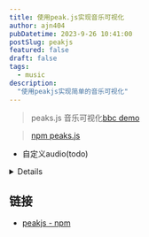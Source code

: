 ```yaml
---
title: 使用peak.js实现音乐可视化
author: ajn404
pubDatetime: 2023-9-26 10:41:00
postSlug: peakjs
featured: false
draft: false
tags:
  - music
description:
  "使用peakjs实现简单的音乐可视化"
---
```



> peaks.js 音乐可视化[bbc demo](https://waveform.prototyping.bbc.co.uk/)

> [npm peaks.js](https://www.npmjs.com/package/peaks.js)


<Peaks client:load/>



- 自定义audio(todo)

<details>

```tsx
import React, {
    useRef,
    useLayoutEffect,
    useState,
    useEffect,
    MouseEvent,
} from 'react';
// import './Audio.css';
import uniqueId from 'lodash.uniqueid';



function transTime(value: number) {
    var time = '';
    var h = parseInt(`${value / 3600}`);
    value %= 3600;
    var m = parseInt(`${value / 60}`);
    var s = parseInt(`${value % 60}`);
    if (h > 0) {
        time = formatTime(h + ':' + m + ':' + s);
    } else {
        time = formatTime(m + ':' + s);
    }

    return time;
}

function formatTime(value: string) {
    var time = '';
    var s = value.split(':');
    var i = 0;
    for (; i < s.length - 1; i++) {
        time += s[i].length === 1 ? '0' + s[i] : s[i];
        time += ':';
    }
    time += s[i].length === 1 ? '0' + s[i] : s[i];

    return time;
}

export const Audio: React.FC<any> = props => {
    const { src, width = '80%', height = '30px' } = props;

    const audioRef = useRef<HTMLAudioElement>(null);
    const barBgRef = useRef<HTMLDivElement>(null);
    const barRef = useRef<HTMLDivElement>(null);
    const dotRef = useRef<HTMLSpanElement>(null);
    const uidRef = useRef<string>(uniqueId());

    const [toggle, setToggle] = useState<boolean>(true);
    const [progress, setProgress] = useState<number>(0);
    const [duration, setDuration] = useState<string>('00 : 00');
    const [currentTime, setCurrentTime] = useState<string>('00:00');

    useLayoutEffect(() => {
        if (audioRef.current && src) {
            audioRef.current.addEventListener('play', (e: Event) => {

                const pid = (e.target as HTMLAudioElement).getAttribute('pid');
                const audios = document.querySelectorAll('audio');
                console.log(audios);

                console.log('pid', pid);
                audios.forEach((element, index) => {
                    if (element.getAttribute('pid') === pid) return;
                    element.pause();
                });
            });

            audioRef.current.addEventListener('loadedmetadata', e => {
                const duration = transTime(
                    (e.target as HTMLAudioElement).duration as number,
                );
                setDuration(duration);
            });
            audioRef.current.addEventListener('play', _res => {
                setToggle(false);
            });
            audioRef.current.addEventListener('pause', () => {
                setToggle(true);
            });
            audioRef.current.addEventListener('timeupdate', e => {
                let value =
                    (e.target as HTMLAudioElement).currentTime /
                    (audioRef.current as HTMLAudioElement).duration;
                setProgress(value * 100);
                setCurrentTime(transTime((e.target as HTMLAudioElement).currentTime));
                // console.log('timeupdate res', res.target.currentTime);
            });
        }
        return () => { };
    }, [src]);

    useEffect(() => {
        if (dotRef.current && src) {
            const position = {
                oriOffestLeft: 0, // 移动开始时进度条的点距离进度条的偏移值
                oriX: 0, // 移动开始时的x坐标
                maxLeft: 0, // 向左最大可拖动距离
                maxRight: 0, // 向右最大可拖动距离
            };
            let flag = false; // 标记是否拖动开始

            // 按下
            const down = (event: TouchEvent | MouseEvent) => {
                if (!audioRef.current?.paused || audioRef.current.currentTime !== 0) {
                    flag = true;
                    position.oriOffestLeft = dotRef.current?.offsetLeft ?? 0; // 初始位置
                    position.oriX = position.oriX =
                        event instanceof TouchEvent
                            ? event.touches[0].clientX
                            : event.clientX; // 要同时适配mousedown和touchstart事件
                    position.maxLeft = position.oriOffestLeft; // 向左最大可拖动距离
                    position.maxRight =
                        barBgRef.current?.offsetWidth ?? 0 - position.oriOffestLeft; // 向右边最大可拖动距离

                    if (event && event.preventDefault) {
                        event.preventDefault();
                    } else {
                        (event as TouchEvent).returnValue = false;
                    }

                    // 禁止事件冒泡
                    if (event && event.stopPropagation) {
                        event.stopPropagation();
                    }
                }
            };
            // 移动
            const move = (event: TouchEvent | MouseEvent) => {
                if (flag && barBgRef.current) {
                    let clientX =
                        event instanceof TouchEvent
                            ? event.touches[0].clientX
                            : event.clientX; // 要同时适配mousemove和touchmove事件

                    let length = clientX - position.oriX;
                    if (length > position.maxRight) {
                        length = position.maxRight;
                    } else if (length < -position.maxLeft) {
                        length = -position.maxLeft;
                    }
                    // let pgsWidth = barBgRef.current?.offsetWidth;
                    let pgsWidth = parseFloat(
                        window.getComputedStyle(barBgRef.current).width.replace('px', ''),
                    );
                    let rate = (position.oriOffestLeft + length) / pgsWidth;

                    console.log('===', position.oriOffestLeft, length);

                    console.log(
                        '偏移总长比例',
                        (audioRef.current as HTMLAudioElement).duration * rate,
                        rate,
                    );
                    (audioRef.current as HTMLAudioElement).currentTime =
                        (audioRef.current as HTMLAudioElement).duration * rate;
                }
            };
            // 结束
            const end = () => {
                flag = false;
            };

            // 鼠标按下时
            dotRef.current.addEventListener('mousedown', down as any, false);
            dotRef.current.addEventListener('touchstart', down, false);

            // 开始拖动
            document.addEventListener('mousemove', move as any, false);
            document.addEventListener('touchmove', move, false);

            // 拖动结束
            document.addEventListener('mouseup', end, false);
            barBgRef.current?.addEventListener('touchend', end, false);
        }
    }, [src]);

    const handlePaly = () => {
        if (toggle && src) {
            audioRef.current?.play();
            return;
        }
        audioRef.current?.pause();
        return;
    };

    return (
        <>
            <audio
                //@ts-ignore
                pid={uidRef.current}
                controls={false}
                src={src}
                preload='metadata'
                ref={audioRef}>
                您的浏览器不支持 audio 标签
            </audio>
            <div className='audio-container' style={{ width, height }}>
                <div className='audio-toggle' onClick={handlePaly}>
                    {toggle && src ? '>' : '||'}
                </div>
                <div className='audio-progress-bar-bg h-[20px]' ref={barBgRef}>
                    <span
                        ref={dotRef}
                        className='progressDot'
                        style={{ left: `${progress - 2}%` }}></span>
                    <div
                        ref={barRef}
                        className='audio-progress-bar h-full bg-[#e0e0e0]'
                        style={{
                            width: `${progress}%`,
                        }}></div>
                </div>
                <div className='audio-time'>
                    {currentTime}/{duration}
                </div>
            </div>
        </>
    );
};
export default Audio;
```

</details>


## 链接

- [peakjs - npm](https://www.npmjs.com/package/peaks.js)
